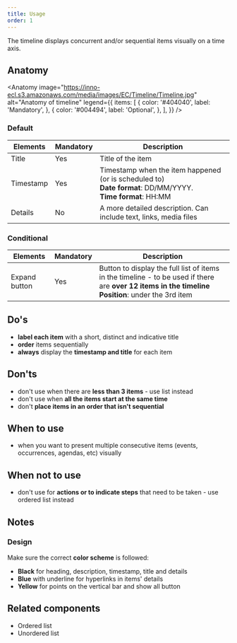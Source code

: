 ```yaml
---
title: Usage
order: 1
---
```



<Paragraph size="lead">
  The timeline displays concurrent and/or sequential items visually on a time
  axis.
</Paragraph>

## Anatomy

<Anatomy
  image="https://inno-ecl.s3.amazonaws.com/media/images/EC/Timeline/Timeline.jpg"
  alt="Anatomy of timeline"
  legend={{
    items: [
      {
        color: '#404040',
        label: 'Mandatory',
      },
      {
        color: '#004494',
        label: 'Optional',
      },
    ],
  }}
/>

### Default

| Elements  | Mandatory | Description                                                                                                                                 |
| --------- | --------- | ------------------------------------------------------------------------------------------------------------------------------------------- |
| Title     | Yes       | Title of the item                                                                                                                           |
| Timestamp | Yes       | Timestamp when the item happened (or is scheduled to)<br/><strong>Date format</strong>: DD/MM/YYYY.<br/><strong>Time format</strong>: HH:MM |
| Details   | No        | A more detailed description. Can include text, links, media files                                                                           |

### Conditional

| Elements      | Mandatory | Description                                                                                                                                                                         |
| ------------- | --------- | ----------------------------------------------------------------------------------------------------------------------------------------------------------------------------------- |
| Expand button | Yes       | Button to display the full list of items in the timeline - to be used if there are <strong>over 12 items in the timeline</strong><br/><strong>Position</strong>: under the 3rd item |

## Do's

- **label each item** with a short, distinct and indicative title
- **order** items sequentially
- **always** display the **timestamp and title** for each item

## Don'ts

- don't use when there are **less than 3 items** - use list instead
- don't use when **all the items start at the same time**
- don't **place items in an order that isn't sequential**

## When to use

- when you want to present multiple consecutive items (events, occurrences, agendas, etc) visually

## When not to use

- don't use for **actions or to indicate steps** that need to be taken - use <Link to="/ec/components/list/usage/">ordered list</Link> instead

## Notes

### Design

Make sure the correct **color scheme** is followed:

- **Black** for heading, description, timestamp, title and details
- **Blue** with underline for hyperlinks in items' details
- **Yellow** for points on the vertical bar and show all button

## Related components

- <Link to="/ec/components/list/usage/">Ordered list</Link>
- <Link to="/ec/components/list/usage/">Unordered list</Link>
